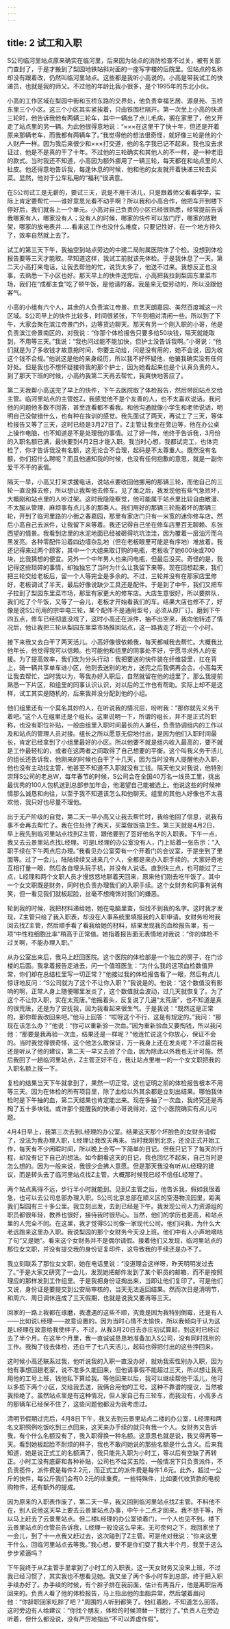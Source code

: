 ```yaml
---
---
---
```

title: 2 试工和入职
---




S公司临河里站点原来确实在临河里，后来因为站点的消防检查不过关，被有关部门查封了，于是才搬到了梨园地铁站斜对面的一座写字楼的后院里。但站点的名称却没有跟着改，仍然叫临河里站点。这些都是我听小高说的。小高是带我试工的快递员，也就是我的师父。不过他的年龄比我小很多，是个1995年的东北小伙。

小高的工作区域在梨园中街和玉桥东路的交界处，他负责幸福艺居、源泉苑、玉桥东里三个小区。这三个小区其实紧挨着，只由铁围栏隔开。第一次坐上小高的快递三轮时，他告诉我他有两辆三轮车，其中一辆出了点儿毛病，搁在家里了，他又开走了站点里的另一辆。为此他很得意地说：“×××在这里干了快十年，但还是开着原来那辆老车，而我都有两辆车了。”我觉得他的想法很奇怪，就好像三轮是他的个人财产一样。因为我后来很少和×××打交道，他的名字我已记不起来。我也没去求证过，他是不是真的干了十年。不过他的三轮确实和其他人的不一样，是一种老旧的款式。当时我还不知道，小高因为额外挪用了一辆三轮，每天都在和站点里的人扯皮。他还得意地告诉我，每逢休息的时候，他和他的女友就开着快递三轮去买菜。显然，他对于公车私用的“福利”很满意。





在S公司试工是无薪的，要试三天，说是不用干活儿，只是跟着师父看看学学，实际上肯定要帮忙——谁好意思光看不动手啊？所以我和小高合作，他把车开到楼下停好后，我们就各上一个单元。小高对自己负责的小区已经很熟悉，经常提前告诉我哪家有人，哪家没有人；没有人的时候，哪家的快件可以放门厅，哪家的放鞋架，哪家的放电表井……看来这工作也没什么难度，只要记性好，在一个地方待久了，效率自然就上去了。

试工的第三天下午，我抽空到站点旁边的中建二局附属医院体了个检。没想到体检报告要等三天才能取。早知道这样，我试工前就该先体检。于是我休息了一天。第二天小高打来电话，让我去帮他的忙，说货太多了，他送不过来。我想反正也没事，去熟悉一下小区也好。那天早上的快件送完后，小高把我拉到梨园东里菜市场，我们在“成都主食”吃了顿午饭，是他请的客。我是来无偿劳动的，所以没跟他客气。

小高的小组有六个人，其余的人负责滨江帝景、京艺天朗嘉园、美然百度城这一片区域。S公司早上的快件比较多，时间很紧张，下午则相对清闲一些。所以到了下午，大家会聚在滨江帝景门外，边等货边聊天。那天有另一个刚入职的小哥，他是负责滨江帝景南区的，对我说：“你那个体检报告只要多给50块钱，隔天就能取到，不用等三天。”我说：“我也问过能不能加快，但护士没告诉我啊。”小哥说：“他们就是为了多收钱才故意拖时间，你要主动给，问是没有用的，她不会说，因为收这个钱不合规。”他说这是他的亲身经历，所以我不好怀疑他，他骗我确实没有任何好处。但是我也不想怀疑接待我的那个护士，因为她看起来也是个认真负责的人。到了那天下班的时候，小高约我第二天再去帮忙，我爽快地答应了。

第二天我帮小高送完了早上的快件，下午去医院取了体检报告，然后带回站点交给主管。临河里站点的主管姓Z，我感觉他不是个友善的人，也不太喜欢说话。我问他的问题他多数不回答，甚至连看都不看我。和他沟通就像小学生和老师说话，明明自己没做错什么，也有种在挨训的感觉。我先面试了两天，再试工了三天，等体检报告又等了三天，这时已经是3月27日了。Z主管让我坐在旁边等，他在办公桌上操作电脑，也不知道是不是处理我的事情。过了好一阵，他终于告诉我，3月份的入职名额已满，最快要到4月2日才能入职。我当时心想，我都试完工，也体完检了，你才告诉我没有名额，这无论合不合理，起码是不太尊重人。既然没有名额，你们招什么聘呢？而且他通知我的时候，也没有任何抱歉的意思，就是一副你爱干不干的表情。





隔天一早，小高又打来求援电话，说站点要收回他挪用的那辆三轮，而他自己的三轮一直没推去修，所以想让我帮他去修车。见了面之后，我发现他有些气急败坏，大概刚和站点里的人吵过架。这时我隐隐察觉，他可能属于站点里比较自由散漫、不太服从管理、麻烦事有点儿多的那类人。我们用好的那辆三轮拖着坏的那辆三轮，开到了临河里路的小街之春嘉园，那里有家店门只有一米宽的迷你修车店。然后小高自己去派件，让我留下来等着。我还记得自己坐在修车店里百无聊赖、东张西望的情景。我看到店里的水泥地面已经被砸得坑坑洼洼，因为覆着一层油污而乌黑发亮。各种零配件沿着四边墙杂乱地（但在老板眼里可能是有序地）堆放着。我还记得来过两个顾客，其中一个大姐来取订购的电瓶，老板收了她600块或700块，比我猜想的便宜。另外一个中年男人也来问电瓶，但最后没买。奇怪的是，我记得这些琐碎的事情，却独独忘了当时为什么让我留下来等。现在回想起来，我们把三轮交给老板后，留一个人等完全是多余的。不过，三轮并没有在那家店里修好，老板调试了半天，最后好像说缺少工具还是配件。于是到了中午，我们又把车子拉到了梨园东里菜市场，那里有家更大的修车店。大店生意很好，所以要排队，我们吃了个午饭，又等了一会儿，老板才开始看我们的车。结果大店也修不了，好像是说S公司用的宗申电三轮，某个配件不是通用型号，必须从原厂订。磨到下午四五点，修车已经彻底没戏了，这时小高还在派件，抽不出空来，我向他转述了情况后，他让我把三轮从梨园东里菜市场推回站点，这一路我走了将近一个小时。

接下来我又去白干了两天活儿。小高好像很依赖我，每天都喊我去帮忙。大概我比他年长，他觉得我可以信赖。也可能他和组里的同事处不好，宁愿寻求外人的支援。为了提高效率，我们改为分头行动：我把要送的快件装在纤维袋里，扛在背上，骑一辆共享单车进小区，他则去送别的地方，送完之后我俩再会合。小高每天让我去帮忙，当时我以为，等我办好入职后，自然就留在他的组里了。那么我提前熟悉一下片区，和组里的同事认识认识，对以后的工作也有帮助。实际上却不是这样，试工其实是随机的，后来我并没分配到他的小组。

他们组里还有一个莫名其妙的人，在听说我的情况后，吩咐我：“那你就先义务干着吧。”这个人在组里还是个组长。这里说明一下，所谓的组长，并不是正式的职称，也没有职位补贴，一般由组里入职时间最长的人兼任，负责协调组内的工作以及和站点的管理人员对接。组长之所以愿意无偿地付出，是因为他们入职时间最长，肯定已经拿到了小组里最好的小区。所以他要不就是组内收入最高的，要不就是工作最轻松的，或者在这两者之间取得了自己想要的平衡。这个叫我义务干活儿的组长还告诉我，他刚来的时候也白干了十几天，因为当时没有人提醒他办入职，他也没有主动找主管，他甚至不知道不入职就没有工钱。隔天他又对我说，他特别崇拜S公司的老总W，每年春节的时候，S公司会在全国40万名一线员工里，挑出最优秀的100人包机送到总部参加年会，他渴望自己能被选上。他说这些的时候神情那么诚恳和向往，以至于我不知道该怎么和他聊天。组里的其他人好像也不太喜欢他，我只好也尽量不理他。





出于无产阶级的自觉，第二天一早小高又让我去帮忙时，我给他回了信息，说我有事不会再去帮忙了。我在住处待了两天，买菜做饭搞卫生。第三天就是4月2日，早上我先到临河里站点找到Z主管，跟他要到了签好他名字的入职表。下午一点，我又去云景里站点找L经理。可是L经理的办公室没有人，门上贴着一张告示：“入职手续在下午两点后办理。”我看见办公室旁有一个开着门的会议室，于是坐到了里面等。过了一会儿，陆陆续续又进来几个人，全都是来办入职手续的。大家好奇地互相打量一眼，然后各自埋头玩手机，并没有人说话。直到快三点，也可能过了三点，L经理和两个文职人员才慢悠悠地聊着天回来，原来他们刚去吃午饭了。其中一个女文职既是财务，同时也负责办理我们的入职手续。这个女财务和同事有说有笑，但一看见我们就板起脸，丝毫不想掩饰对我们的嫌恶。

轮到我的时候，我把材料递给她，她在电脑里查，但找不到我的名字。这时我才发现，Z主管只给了我入职表，却没在人事系统里填报我的入职申请。女财务吩咐我回去找Z主管，然后顺手看了看我给她的材料，结果发现我的血检报告里，有一项“中性粒细胞比率”稍高于正常值。她指着报告面无表情地对我说：“你的体检不过关啊，不能办理入职。”

从办公室出来后，我马上赶回医院。这个医院的体检部是一个独立的房子，在门诊楼的后面。我拿着报告走进去，问一个值班医生：“为什么我的这项血检数值异常，你们却在总结栏里写一切正常？”他接过我的体检报告看了一眼，然后有点儿惊讶地反问：“S公司就为了这个不让你入职？”我说是的。他说：“这个数值没有影响的啊，正常人身上随便哪里发炎了，这个数值就会波动，过几天就恢复了。为了这个不让你入职，实在太荒唐。”他摇着头，反复说了几遍“太荒唐”，也不知道是真的很荒唐，还是为了安抚我，因为我看起来很生气。于是我说：“既然这是正常的，那你帮我改回来吧。”他马上回答：“哎呀这个不行，这是有规定的。”我问：“那现在该怎么办？”他说：“你可以重新验一次血。”因为重新验血又要掏钱，所以我问他：“那要是我再验一次血，结果还是一样呢？”他连忙说这个你放心，保证不会的。当时我觉得很奇怪，这个他怎么敢保证，万一我身上还在发炎呢？不过最后我还是听从了他的建议，第二天一早又去验了个血，因为除此以外我也无计可施。然后我回了一趟临河里站点，Z主管正好不在，我让站点里唯一的一个女文职把我的入职名额上报一下。

复检的结果当天下午就拿到了，果然一切正常。这也证明之前的体检报告根本不用等三天。因为在体检的所有项目里，除了血检以外其余都是立刻出结果。哪怕我体检时是下午抽的血，第二天结果也肯定能出来。现在多抽了一次血，我终究还是再掏了五十多块钱。或许那个提醒我的快递小哥说得对，这个小医院确实有点儿问题。

4月4日早上，我第三次去到L经理的办公室。结果这天那个坏脸色的女财务请假了，没法为我办理入职，L经理让我改天再来。当时我刚到北京，还没正式开始工作，每天有不少闲暇时间，所以晚上会写一下简单的日记。但我只记下了每天的行程，却没有记下自己的想法。如今翻看这天的日记，我也回忆不起来，自己当时是怎么想的。因为一般来说，我很少会拂人意愿。但是那天我没有听从L经理的建议，而是转头去了临河里站点找Z主管。大概那时候我已经不信任L经理了。

两个站点离得不远，步行半小时就能到。见到Z主管之后，他告诉我，假如我很着急，也可以去公司总部办理入职。S公司北京总部在顺义区的空港物流园里，距离我们梨园有三十多公里。我立刻出发，去到已经是下午。我发现公司人力资源组的职员都很年轻，教养也很好，接待我时很热心。当然，他们的学历也更高，和站点里的人完全不同。在这里，我才觉得S公司像一家现代公司。他们问我，为什么大老远跑来这里办入职。我说梨园的那个女财务今天没上班。他们中有人小声地嘀咕了句“又是她”。看来这个女财务并不是偶尔请假。接着他们又发现，临河里站点的那位女文职，并没有提交我的身份证复印件，这导致我的手续还是办不了。

我立刻联系了那位女文职，她在电话里说：“没道理会这样呀，昨天明明发过去了。”于是大家又研究了一会儿，发现她把邮件发到了某个职员的邮箱，而不是按照理应的那样发到工作组里。于是我把身份证掏出来，当即让他们复印了。可是他们又说，身份证是要提交到公安局审核的，当天无法返回结果。然而次日是清明节，和周六、周日调休连成了三天假期，也就是说我又要再等三天。

回家的一路上我都在琢磨，我遭遇的这些不顺，究竟是因为我特别倒霉，还是有人——比如说L经理——故意设置的。因为当时心情不太愉快，所以我倾向于认为这是L经理在故意给我使绊子。不过，从我3月20日去亦庄初试算起，到这时已经过去了半个月。在这半个月里，我一直诚诚恳恳地准备加入S公司，没有同时找别的工作。我掏了钱去体检，还白干了七八天活儿，起码也得把付出的这些挣回来。

这时候小高还联系过我，他听说我的入职一直没办好，就劝我索性别办入职，因为他有事想回趟老家，说不准多久能回来，但他请事假不能超过三天，所以想让我先用他的工号上班，钱他私下算给我。等他回来以后，我可以继续帮他干活儿，他可以多揽下两个小区，交给我去送，我俩合用他的工号。这种不靠谱的提议，当然被我拒绝了。虽然站点里是有这种情况，但人家自己有三轮车，而我没有，小高多占的那辆车已经保不住了，这些问题他都没为我考虑过。





清明节假期过完后，4月8日下午，我又去到云景里站点二楼的办公室，L经理和两名文职照例吃饭吃到三点回来，这天来办手续的就只有我一个人。女财务又告诉我，有个什么名额没有了，我入职得换一种名额。这意思也就是说，我又得再等一天。看到她板起脸不耐烦的样子，我也不敢问她说的那些名额是什么含义。后来我知道，她是说正式工的名额满了，我只能先入职为小时工，等以后有空缺了再转正。小时工没有底薪和各种补贴，公司也不给买五险，一般情况下只负责派件，不负责揽件，派件费是每件2.2元，而正式工的派件费是每件1.6元。此外，超过一公斤的快件，每公斤我们会有0.2元的续重费。一些特殊件，比如要代收货款的电视购物件，还有额外的提成。

因为原来的入职表作废了，第二天一早，我又回到临河里站点找Z主管。不料他不在，别人说他这天早上要去云景里站点办事，中午十二点才回来。我不想干等，所以马上赶去了云景里站点。但二楼L经理的办公室锁着门，一个人也见不到。楼下云景里站点的仓管员告诉我，L经理一般没这么早来。无可奈何之下，我回家坐了一会儿，到了十一点我又赶过去，这次碰到了Z主管。可是他对我说：“你来这里干什么，回临河里站点去等我。”我心想，要不是你们耍了我大半个月，我至于这么步步紧逼吗？

下午我终于从Z主管手里拿到了小时工的入职表。这一天女财务又没来上班，不过我已经习惯了，其实我也不想看见她。我又坐了两个多小时车到总部，终于把入职手续办好了。办手续的时候，有个胖子排在我前面，估计有两百斤，他是离职后再回来的。负责人看了他的体检报告，马上指出他的血脂异常，然后皱着眉问他：“你辞职回家吃胖了吧？”周围的人听到都笑了。他红着脸，不知道怎么回答。这时旁边有人给建议：“你找个朋友，体检的时候顶替一下就行了。”负责人在旁边听着，但什么都没说，没有严厉地指出“不可以弄虚作假”。